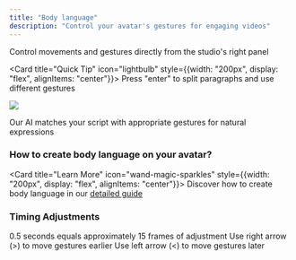 ```yaml
---
title: "Body language"
description: "Control your avatar's gestures for engaging videos"
---
```


<CardGroup cols={2}>
  <Card title="What is Body Language?" icon="hand" style={{width: "200px", display: "flex", alignItems: "center"}}>
    Control movements and gestures directly from the studio's right panel
  </Card>
  
  <Card title="Quick Tip" icon="lightbulb" style={{width: "200px", display: "flex", alignItems: "center"}}>
    Press "enter" to split paragraphs and use different gestures
  </Card>
</CardGroup>

&#x20;![](/Captured’écran2025-01-03à00.01.05.png)

<Tip>
  Our AI matches your script with appropriate gestures for natural expressions
</Tip>

### How to create body language on your avatar?

<Card title="Learn More" icon="wand-magic-sparkles" style={{width: "200px", display: "flex", alignItems: "center"}}>
  Discover how to create body language in our [detailed guide](https://docs.argil.ai/resources/Train-your-avatar/Laodis-Create-body-language)
</Card>

### Timing Adjustments

<Steps>
  <Step title="Understanding Frames">
    0.5 seconds equals approximately 15 frames of adjustment
  </Step>
  
  <Step title="Fix Late Gestures">
    Use right arrow (>) to move gestures earlier
  </Step>
  
  <Step title="Fix Early Gestures">
    Use left arrow (<) to move gestures later
  </Step>
</Steps>
